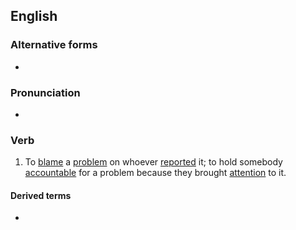 ==English==
{{wikipedia|shooting the messenger}}

===Alternative forms===
* {{l|en|kill the messenger}}

===Pronunciation===
* {{audio|en|En-au-shoot the messenger.ogg|Audio (AU)}}

===Verb===
{{en-verb|shoot<,,shot> the messenger}}

# {{lb|en|idiomatic}} To [[blame]] a [[problem]] on whoever [[report]]ed it; to hold somebody [[accountable]] for a problem because they brought [[attention]] to it.
#: {{ux|en|I know you won't like this news, but please [[don't shoot the messenger|don't '''shoot the messenger''']].}}

====Derived terms====
* {{l|en|don't shoot the messenger}}